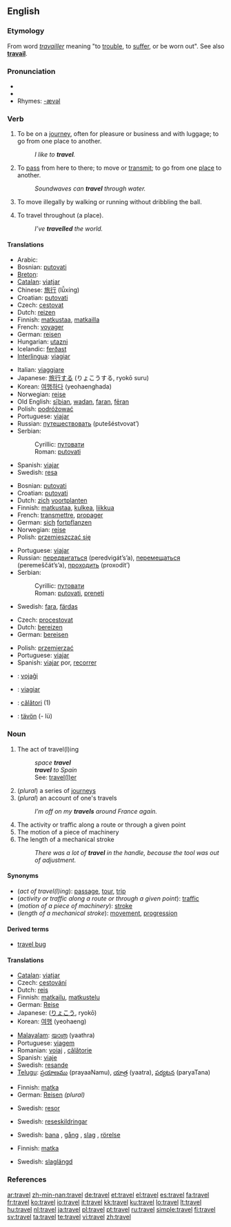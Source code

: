 {{wikipedia|Travel (disambiguation)}}
==English==

===Etymology===
From {{OF.}} word ''[[travailler]]'' meaning "to [[trouble]], to [[suffer]], or be worn out". See also '''[[travail]]'''.

===Pronunciation===
* {{IPA|/tɹævəl/}}
* {{audio|en-us-travel.ogg|Audio (US)}}
* Rhymes: [[Rhymes:English:-ævəl|-ævəl]]

===Verb===
{{en-verb|travels|''Commonwealth'' '''[[travelling]]''', ''US'' '''[[traveling]]'''|''Commonwealth'' '''[[travelled]]''', ''US'' '''[[traveled]]'''}}

# {{intransitive}} To be on a [[journey]], often for pleasure or business and with luggage; to go from one place to another.
#: ''I like to '''travel'''.''
# {{intransitive}} To [[pass]] from here to there; to move or [[transmit]]; to go from one [[place]] to another.
#: ''Soundwaves can '''travel''' through water.''
# {{context|intransitive|basketball}} To move illegally by walking or running without dribbling the ball.
# {{transitive}} To travel throughout (a place).
#: ''I’ve '''travelled''' the world.''

====Translations====
{{trans-top|to be on a journey}}
* Arabic: {{Arab|[[سافر]]}} {{unicode|(sá:fara)}}
* Bosnian: [[putovati#Bosnian|putovati]]
* [[Breton]]: {{t+|br|beajiñ}}
* [[Catalan]]: [[viatjar]]
* Chinese: [[旅行]] (lǚxíng)
* Croatian: [[putovati#Croatian|putovati]]
* Czech: [[cestovat]]
* Dutch: [[reizen]]
* Finnish: [[matkustaa]], [[matkailla]]
* French: [[voyager#French|voyager]]
* German: [[reisen]]
* Hungarian: [[utazni]]
* Icelandic: [[ferðast]]
* [[Interlingua]]: [[viagiar]]
{{trans-mid}}
* Italian: [[viaggiare]]
* Japanese: [[旅行]]する (りょこうする, ryokō suru)
* Korean: [[여행]]하다 (yeohaenghada)
* Norwegian: [[reise]] {{m}}
* Old English: [[siþian|sīþian]], [[wadan]], [[faran]], [[feran|fēran]]
* Polish: [[podróżować]]
* Portuguese: [[viajar]]
* Russian: [[путешествовать]] (putešéstvovat’)
* Serbian:
*: Cyrillic: [[путовати#Serbian|путовати]]
*: Roman: [[putovati#Serbian|putovati]]
* Spanish: [[viajar]]
* Swedish: [[resa]]
{{trans-bottom}}

{{trans-top|(intransitive) to pass from here to there; to transmit}}
* Bosnian: [[putovati#Bosnian|putovati]]
* Croatian: [[putovati#Croatian|putovati]]
* Dutch: [[zich]] [[voortplanten]]
* Finnish: [[matkustaa]], [[kulkea]], [[liikkua]]
* French: [[transmettre]], [[propager]]
* German: [[sich]] [[fortpflanzen]]
* Norwegian: [[reise]]
* Polish: [[przemieszczać się]]
{{trans-mid}}
* Portuguese: [[viajar]]
* Russian: [[передвигаться]] (peredvigát’s’a), [[перемещаться]] (peremeščát’s’a), [[проходить]] (proxodít’)
* Serbian:
*: Cyrillic: [[путовати#Serbian|путовати]]
*: Roman: [[putovati#Serbian|putovati]], [[preneti]]
* Swedish: [[fara]], [[färdas]]
{{trans-bottom}}

{{trans-top|in basketball}}
{{trans-mid}}
{{trans-bottom}}

{{trans-top|(transitive)}}
* Czech: [[procestovat]]
* Dutch: [[bereizen]]
* German: [[bereisen]]
{{trans-mid}}
* Polish: [[przemierzać]]
* Portuguese: [[viajar]]
* Spanish: [[viajar]] por, [[recorrer]]
{{trans-bottom}}

{{checktrans}}

* {{ttbc|Esperanto}}: [[vojaĝi]]
* {{ttbc|Interlingua}}: [[viagiar]]
* {{ttbc|Romanian}}: [[călători]] (1)
* {{ttbc|Volapük}}: [[tävön]] (- lü)

===Noun===
{{wikipedia}}
{{en-noun|s|-}}

# The act of travel(l)ing
#: ''space '''travel'''''
#: '''''travel''' to Spain''
#: See: [[traveler|travel(l)er]]
# (''plural'') a series of [[journey]]s
# (''plural'') an account of one's travels
#: ''I’m off on my '''travels''' around France again.''
# The activity or traffic along a route or through a given point
# The motion of a piece of machinery
# The length of a mechanical stroke
#: ''There was a lot of '''travel''' in the handle, because the tool was out of adjustment.''

====Synonyms====
* (''act of travel(l)ing''): [[passage]], [[tour]], [[trip]]
* (''activity or traffic along a route or through a given point''): [[traffic]]
* (''motion of a piece of machinery''): [[stroke]]
* (''length of a mechanical stroke''): [[movement]], [[progression]]

====Derived terms====
* [[travel bug]]

====Translations====
{{trans-top|act of travel(l)ing}}
* [[Catalan]]: [[viatjar]]
* Czech: [[cestování]] {{n}}
* Dutch: [[reis]]
* Finnish: [[matkailu]], [[matkustelu]]
* German: [[Reise]] {{f}}
* Japanese: {{Jpan|[[旅行]]}} ([[りょこう]], ryokō)
* Korean: [[여행]] (yeohaeng)
{{trans-mid}}
* [[Malayalam]]: [[യാത്ര]] (yaathra)
* Portuguese: [[viagem]] {{f}}
* Romanian: [[voiaj]] {{n}}, [[călătorie]] {{f}}
* Spanish: [[viaje]] {{m}}
* Swedish: [[resande]] {{n}}
* [[Telugu]]: [[ప్రయాణము]] (prayaaNamu), [[యాత్ర]] (yaatra), [[పర్యటన]] (paryaTana)
{{trans-bottom}}

{{trans-top|plural: series of journeys}}
* Finnish: [[matka]]
* German: [[Reisen]] {{f}} ''(plural)''
{{trans-mid}}
* Swedish: [[resor]] {{c|p}}
{{trans-bottom}}

{{trans-top|plural: account of one's travels}}
* Swedish: [[reseskildringar]] {{c|p}}
{{trans-mid}}
{{trans-bottom}}

{{trans-top|motion of a piece of machinery}}
* Swedish: [[bana]] {{c}}, [[gång]] {{c}}, [[slag]] {{c}}, [[rörelse]] {{c}}
{{trans-mid}}
{{trans-bottom}}

{{trans-top|length of a mechanical stroke}}
* Finnish: [[matka]]
{{trans-mid}}
* Swedish: [[slaglängd]] {{c}}
{{trans-bottom}}

===References===
{{R:Century 1911}}
{{R:Webster 1913}}

[[ar:travel]]
[[zh-min-nan:travel]]
[[de:travel]]
[[et:travel]]
[[el:travel]]
[[es:travel]]
[[fa:travel]]
[[fr:travel]]
[[ko:travel]]
[[io:travel]]
[[it:travel]]
[[kk:travel]]
[[ku:travel]]
[[lo:travel]]
[[lt:travel]]
[[hu:travel]]
[[nl:travel]]
[[ja:travel]]
[[pl:travel]]
[[pt:travel]]
[[ru:travel]]
[[simple:travel]]
[[fi:travel]]
[[sv:travel]]
[[ta:travel]]
[[te:travel]]
[[vi:travel]]
[[zh:travel]]